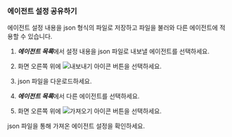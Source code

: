 ### 에이전트 설정 공유하기

에이전트 설정 내용을 json 형식의 파일로 저장하고 파일을 불러와 다른 에이전트에 적용할 수 있습니다.

1. ***에이전트 목록***에서 설정 내용을 json 파일로 내보낼 에이전트를 선택하세요.

1. 화면 오른쪽 위에 ![내보내기 아이콘](/img/ico-export.svg) 버튼을 선택하세요. 

1. json 파일을 다운로드하세요.

1. ***에이전트 목록***에서 다른 에이전트를 선택하세요. 

1. 화면 오른쪽 위에 ![가져오기 아이콘](/img/ico-import.svg) 버튼을 선택하세요.

json 파일을 통해 가져온 에이전트 설정을 확인하세요.